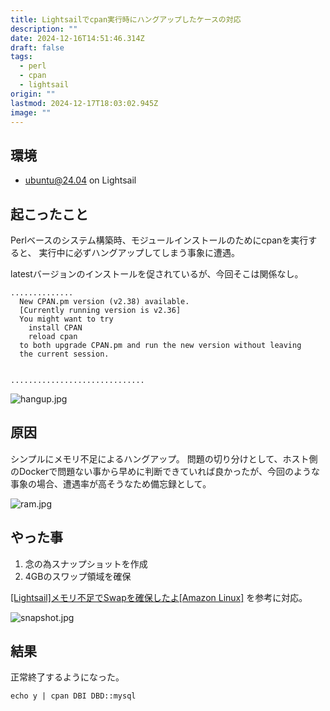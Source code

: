 ```yaml
---
title: Lightsailでcpan実行時にハングアップしたケースの対応
description: ""
date: 2024-12-16T14:51:46.314Z
draft: false
tags:
  - perl
  - cpan
  - lightsail
origin: ""
lastmod: 2024-12-17T18:03:02.945Z
image: ""
---
```


## 環境

- ubuntu@24.04 on Lightsail

## 起こったこと

Perlベースのシステム構築時、モジュールインストールのためにcpanを実行すると、
実行中に必ずハングアップしてしまう事象に遭遇。

latestバージョンのインストールを促されているが、今回そこは関係なし。

```shell-session
..............
  New CPAN.pm version (v2.38) available.
  [Currently running version is v2.36]
  You might want to try
    install CPAN
    reload cpan
  to both upgrade CPAN.pm and run the new version without leaving
  the current session.


..............................
```

![hangup.jpg](/media/2024/12/hangup.jpg)

## 原因

シンプルにメモリ不足によるハングアップ。
問題の切り分けとして、ホスト側のDockerで問題ない事から早めに判断できていれば良かったが、今回のような事象の場合、遭遇率が高そうなため備忘録として。

![ram.jpg](/media/2024/12/ram.jpg)

## やった事

1. 念の為スナップショットを作成
2. 4GBのスワップ領域を確保

[[Lightsail]メモリ不足でSwapを確保したよ[Amazon Linux]](https://koke.link/wp/?p=728) を参考に対応。

![snapshot.jpg](/media/2024/12/snapshot.jpg)

## 結果

正常終了するようになった。

```shell-session
echo y | cpan DBI DBD::mysql
```